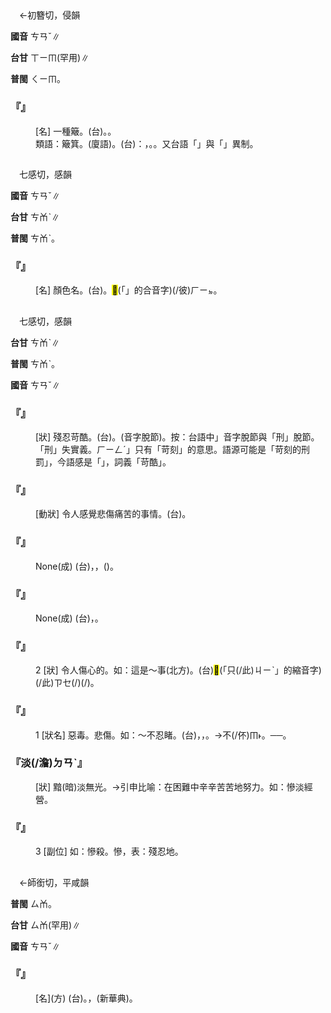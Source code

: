 
=={{ruby|篸|ㄘㄢˇ}}==

　←初簪切，侵韻{{ruby|＝|ㄘㄣ}}

'''國音''' <rt>ㄘㄢˇ</rt>∥

'''台甘''' <rt>ㄒㄧㆬ</rt>(罕用)∥

'''普閩''' <rt>ㄑㄧㆬ</rt>。

    

==='''『{{ruby|篸|ㄘㄢˇ}}』'''===
: [名] 一種簸{{ruby|箕|·ㄐㄧ}}。(台){{ruby|一|ㄐㄧㆵ ͘}}{{ruby|種|ㄐㄧㆲˋ}}{{ruby|糞|ㄅㄨㄣ˪}}{{ruby|箕|ㄍㄧ}}。{{ruby|畚|ㄅㄨㄣˋ}}{{ruby|箕|ㄍㄧ}}。
:類語：簸箕。{{ruby|糞|ㄅㄨㄣ˪}}{{ruby|斗|ㄉㄠˋ}}(廈語)。(台){{ruby|按|ㄢ˪}}：{{ruby|普|ㄆㆦˋ}}{{ruby|閩|ㆠㄧㄣˊ}}{{ruby|典|ㄉㄧㄢˋ}}{{ruby|以|ㄧˋ}}{{ruby|糞|ㄅㄨㄣ˪}}{{ruby|箕|ㄍㄧ}}，{{ruby|糞|ㄅㄨㄣ˪}}{{ruby|斗|ㄉㄠˋ}}{{ruby|釋|ㄒㄧㆤㆶ}}{{ruby|簸|ㄅㄛˋ}}{{ruby|箕|·ㄐㄧ}}。{{ruby|而|ㆢㄧˊ}}{{ruby|/|ㄌㄧˊ}}{{ruby|簸|ㄅㄨㄚ˪}}{{ruby|箕|ㄍㄧ}}{{ruby|之|ㄐㄧ}}{{ruby|制|ㄗㆤ˪}}{{ruby|似|ㄙㄨ˫}}{{ruby|指|ㄐㄧˋ}}{{ruby|台|ㄉㄞˊ}}{{ruby|灣|ㄨㄢˊ}}{{ruby|丌|ㆤ}}{{ruby|<mark>&#xffc75;</mark>|ㄍㆰˋ}}{{ruby|仔|ㄚ}}。又台語「{{ruby|糞|ㄅㄨㄣ˪}}{{ruby|斗|ㄉㄠˋ}}」與「{{ruby|糞|ㄅㄨㄣ˪}}{{ruby|箕|ㄍㄧ}}」異制。
:
    

=={{ruby|黲|ㄘㄢˇ}}==

　七感切，感韻

'''國音''' <rt>ㄘㄢˇ</rt>∥

'''台甘''' <rt>ㄘㆰˋ</rt>∥

'''普閩''' <rt>ㄘㆰˋ</rt>。

    

==='''『{{ruby|黲|ㄘㄢˇ}}』'''===
: [名] 顏色名。(台){{ruby|色|ㄒㄧㆤㆶ}}{{ruby|致|ㄉㄧ˫}}{{ruby|丌|ㆤ}}{{ruby|名|ㄇㄧㄚˊ}}。{{ruby|淺|ㄑㄧㄢˋ}}{{ruby|青|ㄑㆪ}}{{ruby|烏|ㆦ}}{{ruby|色|ㄒㄧㆤㆶ}}{{ruby|像|ㄑㄧㆧ˫}}{{ruby|/|ㄑㄧㆫ˫}}{{ruby|物|ㄇㆭㆷ ͘}}{{ruby|/|ㄇㄧㆷ ͘}}{{ruby|件|ㄍㄧㆩ˫}}{{ruby|生|ㄙㆥ}}{{ruby|/|ㄒㆪ}}{{ruby|菰|ㄍㆦ}}<mark>&#xf8fbe;</mark>(「{{ruby|彼|ㄏㄧˋ}}{{ruby|一|ㄐㄧㆵ ͘}}」的合音字)(/彼)<rt>ㄏㄧㆵ</rt>{{ruby|款|ㄎㄨㄢˋ}}{{ruby|丌|ㆤ}}{{ruby|色|ㄒㄧㆤㆶ}}。
    

=={{ruby|慘|ㄘㄢˇ}}==

　七感切，感韻

'''台甘''' <rt>ㄘㆰˋ</rt>∥

'''普閩''' <rt>ㄘㆰˋ</rt>。

'''國音''' <rt>ㄘㄢˇ</rt>∥

    

==='''『{{ruby|慘|ㄘㄢˇ}}{{ruby|酷|ㄎㄨˋ}}』'''===
: [狀] 殘忍苛酷。(台){{ruby|殘|ㄗㄢˊ}}{{ruby|忍|ㆢㄧㆬˋ}}{{ruby|/|ㄌㄧㆬˋ}}。{{ruby|酷|ㄎㆦㆶ}}{{ruby|刑|ㄏㄧㄥˊ}}(音字脫節)。按：台語中{{ruby|「|ㄏㄧㄥˊ}}」音字脫節與「刑」脫節。「刑」失實義。{{ruby|「|ㄎㆦㆶ}}<rt>ㄏㄧㄥˊ</rt>」只有「苛刻」的意思。語源可能是「苛刻的刑罰」，今語感是「{{ruby|酷|ㄎㆦㆶ}}{{ruby|刑|ㄏㄧㄥˊ}}」，詞義「苛酷」。
    

==='''『{{ruby|慘|ㄘㄢˇ}}{{ruby|痛|ㄊㄨㄥˋ}}』'''===
: [動狀] 令人感覺悲傷痛苦的事情。(台){{ruby|悽|ㄑㄧ}}{{ruby|慘|ㄘㆰˋ}}。
    

==='''『{{ruby|慘|ㄘㄢˇ}}{{ruby|澹|ㄉㄢˋ}}{{ruby|經|ㄐㄧㄥ}}{{ruby|營|ㄧㄥˊ}}』'''===
: None(成) (台){{ruby|形|ㄏㄧㄥˊ}}{{ruby|容|ㄧㆲˊ}}{{ruby|用|ㄧㆲ˫}}{{ruby|盡|ㄐㄧㄣ˫}}{{ruby|苦|ㄎㆦˋ}}{{ruby|心|ㄒㄧㆬ}}，{{ruby|扑|ㄆㄚㆷ}}{{ruby|拚|ㄅㄧㆩ˪}}{{ruby|做|ㄗㄨㆤ˪}}{{ruby|/|ㄗㄜ˪}}{{ruby|事|ㄙㄨ˫}}{{ruby|業|ㆣㄧㄚㆴ ͘}}，({{ruby|<mark>&#xffa45;</mark>|ㆠㆤ˫}}{{ruby|/|ㆠㄨㆤ˫}}{{ruby|顧|ㄍㆦ˪}}{{ruby|得|ㄉㄧㆵ}}{{ruby|其|ㄍㄧˊ}}{{ruby|他|ㄊㄚ}}{{ruby|一|ㄧㆵ}}{{ruby|切|ㄘㆤ˪}})。
    

==='''『{{ruby|慘|ㄘㄢˇ}}{{ruby|不|ㄅㄨˋ}}{{ruby|忍|ㄖㄣˇ}}{{ruby|睹|ㄉㄨˇ}}』'''===
: None(成) (台){{ruby|情|ㄐㄧㄥˊ}}{{ruby|狀|ㄗㆲ˫}}{{ruby|真|ㄐㄧㄣ}}{{ruby|可|ㄎㄜˋ}}{{ruby|憐|ㄌㄧㄢˊ}}，{{ruby|看|ㄎㄨㆩ˪}}{{ruby|<mark>&#xffa45;</mark>|ㆠㆤ˫}}{{ruby|/|ㆠㄨㆤ˫}}{{ruby|做|ㄗㄨㆤ˪}}{{ruby|/|ㄗㄜ˪}}{{ruby|得|ㄉㄧㆵ}}。
    

==='''『{{ruby|慘|ㄘㄢˇ}}』'''===
:2  [狀] 令人傷心的。如：這是～事(北方)。(台)<mark>&#xffacb;</mark>(「只(/此)<rt>ㄐㄧˋ</rt>{{ruby|個|ㆤˊ}}」的縮音字)(/此)<rt>ㄗㆤ</rt>{{ruby|是|ㄒㄧ˫}}{{ruby|悽|ㄑㄧ}}{{ruby|慘|ㄘㆰˋ}}{{ruby|丌|ㆤ}}{{ruby|載|ㄉㄞ˫}}(/{{ruby|戴|ㄉㄞ˪}}){{ruby|事|ㄐㄧ˪}}(/{{ruby|事|ㄉㄞ˫}}{{ruby|情|ㄐㄧ˪}})。
    

==='''『{{ruby|慘|ㄘㄢˇ}}』'''===
:1  [狀名] 惡毒。悲傷。如：～不忍睹。(台){{ruby|彼|ㄏㆤ}}，{{ruby|惡|ㆦㆶ}}{{ruby|毒|ㄉㆦㆶ ͘}}，{{ruby|悲|ㄅㄧ}}{{ruby|慘|ㄘㆰˋ}}{{ruby|丌|ㆤ}}{{ruby|情|ㄐㄧㄥˊ}}{{ruby|形|ㄏㄧㄥˊ}}{{ruby|實|ㄒㄧㆵ ͘}}{{ruby|不|ㄅㄨㆵ}}{{ruby|忍|ㆢㄧㆬˋ}}{{ruby|/|ㄌㄧㆬˋ}}{{ruby|心|ㄒㄧㆬ}}{{ruby|看|ㄎㄨㆩ˪}}。→不(/伓)<rt>ㆬ˫</rt>{{ruby|敢|ㄍㆩˋ}}{{ruby|看|ㄎㄨㆩ˪}}。──{{ruby|真|ㄐㄧㄣ}}{{ruby|情|ㄐㄧㆩˊ}}{{ruby|丌|ㆤ}}{{ruby|悽|ㄑㄧ}}{{ruby|慘|ㄘㆰˋ}}。
    

==='''『{{ruby|慘|ㄘㄢˇ}}淡(/澹)<rt>ㄉㄢˋ</rt>』'''===
: [狀] 黯(暗)淡無光。→引申比喻：在困難中辛辛苦苦地努力。如：慘淡經營。
    

==='''『{{ruby|慘|ㄘㄢˇ}}』'''===
:3  [副位] 如：慘殺。慘，表：殘忍地。
    

=={{ruby|穇|ㄘㄢˇ}}==

　←師銜切，平咸韻{{ruby|＝|ㄕㄢ}}

'''普閩''' <rt>ㄙㆰ</rt>。

'''台甘''' <rt>ㄙㆰ</rt>(罕用)∥

'''國音''' <rt>ㄘㄢˇ</rt>∥

    

==='''『{{ruby|穇|ㄘㄢˇ}}』'''===
: [名](方) (台){{ruby|一|ㄐㄧㆵ ͘}}{{ruby|種|ㄐㄧㆲˋ}}{{ruby|五|ㄫㆦˋ}}{{ruby|穀|ㄍㆦㆶ}}。{{ruby|籽|ㄐㄧˋ}}{{ruby|實|ㄒㄧㆵ ͘}}{{ruby|會|ㄨㆤ˫}}{{ruby|/|ㆤ˫}}{{ruby|食|ㄐㄧㄚㆷ ͘}}{{ruby|得|ㄉㄧㆵ}}，{{ruby|亦|ㄧㄚㆷ ͘}}{{ruby|會|ㄨㆤ˫}}{{ruby|/|ㆤ˫}}{{ruby|得|ㄉㄧㆵ}}{{ruby|做|ㄗㄨㆤ˪}}{{ruby|/|ㄗㄜ˪}}{{ruby|飼|ㄑㄧ˫}}{{ruby|料|ㄌㄧㄠ˫}}(新華典)。
    
